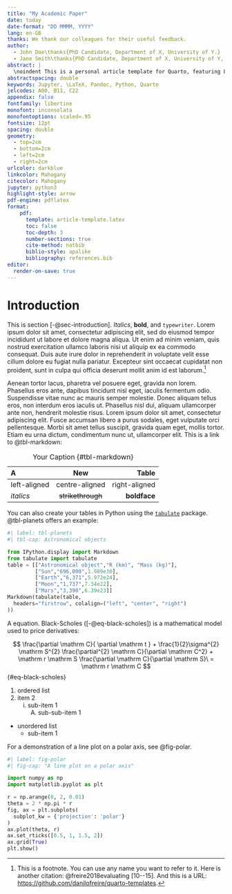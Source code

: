 ```yaml
---
title: "My Academic Paper"
date: today
date-format: "DD MMMM, YYYY"
lang: en-GB
thanks: We thank our colleagues for their useful feedback. 
author: 
  - John Doe\thanks{PhD Candidate, Department of X, University of Y.}
  - Jane Smith\thanks{PhD Candidate, Department of X, University of Y, \href{mailto:jsmith@university.ac.uk}{\texttt{jsmith@university.ac.uk}}, \url{https://jsmith.org}.}
abstract: |
  \noindent This is a personal article template for Quarto, featuring Libertine and Inconsolata fonts, British English, double-spaced text, and numbered sections. The colour scheme is personalised too: URLs are in dark blue, internal links are in mahogany, and the table of contents is in black. The template also includes pre-formatted entries for the abstract, keywords, and JEL classification codes. You will need to install Jupyter, Pandoc, Python, Quarto, and a \TeX{} system to compile the PDF. If you prefer not to download large \TeX{} binaries, I recommend installing the `TinyTeX` module for Quarto. I hope you find this template useful. Feel free to send me a message if you have any suggestions.
abstractspacing: double
keywords: Jupyter, \LaTeX, Pandoc, Python, Quarto
jelcodes: A00, B11, C22
appendix: false
fontfamily: libertine
monofont: inconsolata
monofontoptions: scaled=.95
fontsize: 12pt
spacing: double
geometry: 
  - top=2cm
  - bottom=2cm
  - left=2cm
  - right=2cm
urlcolor: darkblue
linkcolor: Mahogany
citecolor: Mahogany
jupyter: python3
highlight-style: arrow
pdf-engine: pdflatex
format: 
    pdf:
      template: article-template.latex
      toc: false
      toc-depth: 3
      number-sections: true
      cite-method: natbib
      biblio-style: apalike
      bibliography: references.bib
editor:
  render-on-save: true
---
```


\newpage

# Introduction {#sec-introduction}

This is section [-@sec-introduction]. *Italics*, **bold**, and `typewriter`. Lorem ipsum dolor sit amet, consectetur adipiscing elit, sed do eiusmod tempor incididunt ut labore et dolore magna aliqua. Ut enim ad minim veniam, quis nostrud exercitation ullamco laboris nisi ut aliquip ex ea commodo consequat. Duis aute irure dolor in reprehenderit in voluptate velit esse cillum dolore eu fugiat nulla pariatur. Excepteur sint occaecat cupidatat non proident, sunt in culpa qui officia deserunt mollit anim id est laborum.[^fn-citation]

[^fn-citation]: This is a footnote. You can use any name you want to refer to it. Here is another citation: @freire2018evaluating [10--15]. And this is a URL: <https://github.com/danilofreire/quarto-templates>.

Aenean tortor lacus, pharetra vel posuere eget, gravida non lorem. Phasellus eros ante, dapibus tincidunt nisl eget, iaculis fermentum odio. Suspendisse vitae nunc ac mauris semper molestie. Donec aliquam tellus eros, non interdum eros iaculis ut. Phasellus nisl dui, aliquam ullamcorper ante non, hendrerit molestie risus. Lorem ipsum dolor sit amet, consectetur adipiscing elit. Fusce accumsan libero a purus sodales, eget vulputate orci pellentesque. Morbi sit amet tellus suscipit, gravida quam eget, mollis tortor. Etiam eu urna dictum, condimentum nunc ut, ullamcorper elit. This is a link to @tbl-markdown:

| A            | New              | Table          |
|:-------------|:----------------:|---------------:|
|left-aligned  |centre-aligned    |right-aligned   |
|*italics*     |~~strikethrough~~ |**boldface**    |

Table: Your Caption {#tbl-markdown}

You can also create your tables in Python using the [`tabulate`](https://pypi.org/project/tabulate/) package. @tbl-planets offers an example:

```python

#| label: tbl-planets
#| tbl-cap: Astronomical objects

from IPython.display import Markdown
from tabulate import tabulate
table = [["Astronomical object","R (km)", "Mass (kg)"],
         ["Sun","696,000",1.989e30],
         ["Earth","6,371",5.972e24],
         ["Moon","1,737",7.34e22],
         ["Mars","3,390",6.39e23]]
Markdown(tabulate(table, 
  headers="firstrow", colalign=("left", "center", "right")
))
```

A \LaTeX \hspace{.01cm} equation. Black-Scholes ([-@eq-black-scholes]) is a mathematical model used to price derivatives:

$$
\frac{\partial \mathrm C}{ \partial \mathrm t } + \frac{1}{2}\sigma^{2} \mathrm S^{2}
\frac{\partial^{2} \mathrm C}{\partial \mathrm C^2}
  + \mathrm r \mathrm S \frac{\partial \mathrm C}{\partial \mathrm S}\ =
  \mathrm r \mathrm C 
$$ {#eq-black-scholes} 

1. ordered list
2. item 2
    i) sub-item 1
         A.  sub-sub-item 1

* unordered list
    * sub-item 1

For a demonstration of a line plot on a polar axis, see @fig-polar.

```python
#| label: fig-polar
#| fig-cap: "A line plot on a polar axis"

import numpy as np
import matplotlib.pyplot as plt

r = np.arange(0, 2, 0.01)
theta = 2 * np.pi * r
fig, ax = plt.subplots(
  subplot_kw = {'projection': 'polar'} 
)
ax.plot(theta, r)
ax.set_rticks([0.5, 1, 1.5, 2])
ax.grid(True)
plt.show()
```
